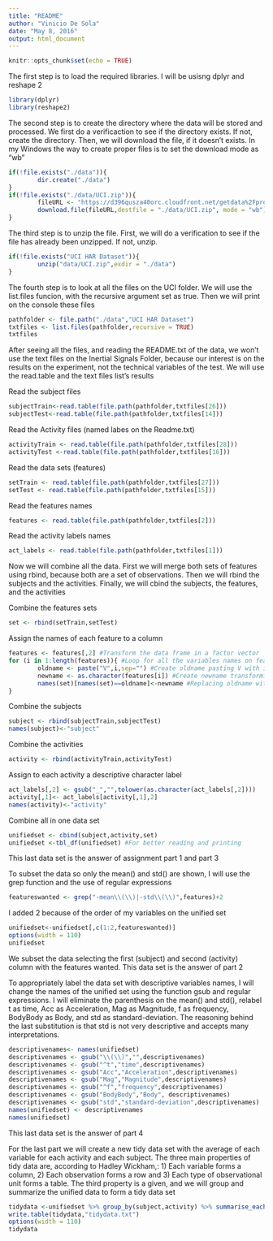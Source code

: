 ---
title: "README"
author: "Vinicio De Sola"
date: "May 8, 2016"
output: html_document
---

```{r setup, include=FALSE}
knitr::opts_chunk$set(echo = TRUE)
```

The first step is to load the required libraries. I will be usisng dplyr and reshape 2

```{r setup1, warning=FALSE}
library(dplyr)
library(reshape2)
```


The second step is to create the directory where the data will be stored and processed. We first do a verificaction to see if the directory exists. If not, create the directory. Then, we will download the file, if it doesn't exists. In my Windows the way to create proper files is to set the download mode as "wb"

```{r}
if(!file.exists("./data")){
        dir.create("./data")
}
if(!file.exists("./data/UCI.zip")){
        fileURL <- "https://d396qusza40orc.cloudfront.net/getdata%2Fprojectfiles%2FUCI%20HAR%20Dataset.zip"
        download.file(fileURL,destfile = "./data/UCI.zip", mode = "wb")
}
```


The third step is to unzip the file. First, we will do a verification to see if the file has already been unzipped. If not, unzip.

```{r}
if(!file.exists("UCI HAR Dataset")){
        unzip("data/UCI.zip",exdir = "./data")
}
```


The fourth step is to look at all the files on the UCI folder. We will use the list.files funcion, with the recursive argument set as true. Then we will print on the console these files

```{r}
pathfolder <- file.path("./data","UCI HAR Dataset")
txtfiles <- list.files(pathfolder,recursive = TRUE)
txtfiles
```

After seeing all the files, and reading the README.txt of the data, we won't use the text files on the Inertial Signals Folder, because our interest is on the results on the experiment, not the technical variables of the test. We will use the read.table and the text files list's results

Read the subject files
```{r}
subjectTrain<-read.table(file.path(pathfolder,txtfiles[26]))
subjectTest<-read.table(file.path(pathfolder,txtfiles[14]))
```
Read the Activity files (named labes on the Readme.txt)
```{r}
activityTrain <- read.table(file.path(pathfolder,txtfiles[28]))
activityTest <-read.table(file.path(pathfolder,txtfiles[16]))
```
Read the data sets (features)
```{r}
setTrain <- read.table(file.path(pathfolder,txtfiles[27]))
setTest <- read.table(file.path(pathfolder,txtfiles[15]))
```
Read the features names
```{r}
features <- read.table(file.path(pathfolder,txtfiles[2]))
```
Read the activity labels names
```{r}
act_labels <- read.table(file.path(pathfolder,txtfiles[1]))
```

Now we will combine all the data. First we will merge both sets of features using rbind, because both are a set of observations. Then we will rbind the subjects and the activities. Finally, we will cbind the subjects, the features, and the activities

Combine the features sets
```{r}
set <- rbind(setTrain,setTest)
```
Assign the names of each feature to a column
```{r}
features <- features[,2] #Transform the data frame in a factor vector
for (i in 1:length(features)){ #Loop for all the variables names on features
        oldname <- paste("V",i,sep="") #Create oldname pasting V with i
        newname <- as.character(features[i]) #Create newname transforming features in character
        names(set)[names(set)==oldname]<-newname #Replacing oldname with newname
}
```
Combine the subjects
```{r}
subject <- rbind(subjectTrain,subjectTest)
names(subject)<-"subject"
```
Combine the activities
```{r}
activity <- rbind(activityTrain,activityTest)
```
Assign to each activity a descriptive character label
```{r}
act_labels[,2] <- gsub("_","",tolower(as.character(act_labels[,2])))
activity[,1]<- act_labels[activity[,1],2]
names(activity)<-"activity"
```
Combine all in one data set
```{r}
unifiedset <- cbind(subject,activity,set)
unifiedset <-tbl_df(unifiedset) #For better reading and printing
```

This last data set is the answer of assignment part 1 and part 3


To subset the data so only the mean() and std() are shown, I will use the grep function and the use of regular expressions

```{r}
featureswanted <- grep("-mean\\(\\)|-std\\(\\)",features)+2 
```
I added 2 because of the order of my variables on the unified set
```{r}
unifiedset<-unifiedset[,c(1:2,featureswanted)]
options(width = 110)
unifiedset
```
We subset the data selecting the first (subject) and second (activity) column with the features wanted. This data set is the answer of part 2

To appropriately label the data set with descriptive variables names, I will change the names of the unified set using the function gsub and regular expressions. I will eliminate the parenthesis on the mean() and std(), relabel t as time, Acc as Acceleration, Mag as Magnitude, f as frequency, BodyBody as Body, and std as standard-deviation. The reasoning behind the last substitution is that std is not very descriptive and accepts many interpretations.

```{r}
descriptivenames<- names(unifiedset)
descriptivenames <- gsub("\\(\\)","",descriptivenames)
descriptivenames <- gsub("^t","time",descriptivenames)
descriptivenames <- gsub("Acc","Acceleration",descriptivenames)
descriptivenames <- gsub("Mag","Magnitude",descriptivenames)
descriptivenames <- gsub("^f","frequency",descriptivenames)
descriptivenames <- gsub("BodyBody","Body", descriptivenames)
descriptivenames <- gsub("std","standard-deviation",descriptivenames)
names(unifiedset) <- descriptivenames
names(unifiedset)
```

This last data set is the answer of part 4

For the last part we will create a new tidy data set with the average of each variable for each activity and each subject. The three main properties of tidy data are, according to Hadley Wickham,: 1) Each variable forms a column, 2) Each observation forms a row and 3) Each type of observational unit forms a table. The third property is a given, and we will group and summarize the unified data to form a tidy data set

```{r}
tidydata <-unifiedset %>% group_by(subject,activity) %>% summarise_each(funs(mean))
write.table(tidydata,"tidydata.txt")
options(width = 110)
tidydata
```



